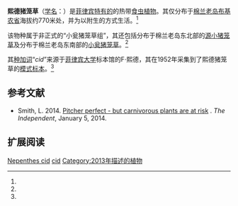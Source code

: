 {{Speciesbox
|image = Nepenthes cid botanical illustration.jpg
|image_caption = 马丁·奇克与马修·杰布对熙德猪笼草的模式描述中的插图
|taxon=Nepenthes cid
|authority = [[马修·杰布|Jebb]] & [[马丁·奇克|Cheek]] (2013)<ref name=cid>Cheek, M. & M. Jebb 2013. The ''Nepenthes micramphora'' (Nepenthaceae) group, with two new species from Mindanao, Philippines. ''Phytotaxa'' '''151'''(1): 25–34. {{DOI|10.11646/phytotaxa.151.1.2}}</ref>
|synonyms =
}}

'''熙德猪笼草'''（[[学名|学名]]：''{{lang|la|Nepenthes cid}}''）是[[菲律宾|菲律宾]][[特有种|特有的]]的热带[[食虫植物|食虫植物]]。其仅分布于[[棉兰老岛|棉兰老岛]][[布基农省|布基农省]]海拔约770米处，并为以附生的方式生活。<ref name=cid />

该物种属于非正式的“小瓮猪笼草组”，其还包括分布于棉兰老岛东北部的[[源小猪笼草|源小猪笼草]]{{small|（''N. abgracilis''）}}及分布于棉兰老岛东南部的[[小瓮猪笼草|小瓮猪笼草]]{{small|（''N. micramphora''）}}。<ref name=cid />

其[[种加词|种加词]]“''cid''”来源于[[菲律宾大学|菲律宾大学]]标本馆的F·熙德{{small|（F. Cid）}}，其在1952年采集到了熙德猪笼草的[[模式标本|模式标本]]。<ref name=cid />

==参考文献==
{{reflist}}
{{refbegin}}
* Smith, L. 2014. [http://www.independent.co.uk/news/science/pitcher-perfect--but-carnivorous-plants-are-at-risk-9039195.html Pitcher perfect - but carnivorous plants are at risk] {{Wayback|url=http://www.independent.co.uk/news/science/pitcher-perfect--but-carnivorous-plants-are-at-risk-9039195.html |date=20140112072047 }}. ''The Independent'', January 5, 2014. <!--http://www.webcitation.org/6MQzt4wuV-->
{{refend}}

== 扩展阅读 ==
{{refbegin|2}}
{{commons-inline|Nepenthes cid|熙德猪笼草}}
{{wikispecies-inline|Nepenthes cid|熙德猪笼草}}
{{refend}}

{{Nepenthes}}
{{Taxonbar|from=Q15622886}}

[[Category:亚洲食虫植物|Nepenthes cid]]
[[Category:猪笼草属|cid]]
[[Category:2013年描述的植物|Category:2013年描述的植物]]